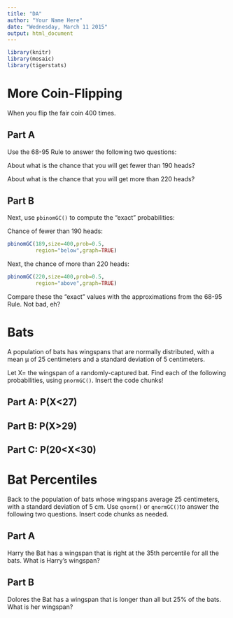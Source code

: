 ```yaml
---
title: "DA"
author: "Your Name Here"
date: "Wednesday, March 11 2015"
output: html_document
---
```


```r
library(knitr)
library(mosaic)
library(tigerstats)
```



# More Coin-Flipping

When you flip the fair coin 400 times.

## Part A

Use the 68-95 Rule to answer the following two questions:

About what is the chance that you will get fewer than 190 heads?


About what is the chance that you will get more than 220 heads?


## Part B

Next, use `pbinomGC()` to compute the "exact" probabilities:

Chance of fewer than 190 heads:

```r
pbinomGC(189,size=400,prob=0.5,
         region="below",graph=TRUE)
```

Next, the chance of more than 220 heads:

```r
pbinomGC(220,size=400,prob=0.5,
         region="above",graph=TRUE)
```

Compare these the "exact" values with the approximations from the 68-95 Rule.  Not bad, eh?


# Bats

A population of bats has wingspans that are normally distributed, with a mean μ of 25 centimeters and a standard deviation of 5 centimeters.

Let X= the wingspan of a randomly-captured bat. Find each of the following probabilities, using `pnormGC()`.  Insert the code chunks!


## Part A:  P(X<27)



    
## Part B:  P(X>29)




## Part C:  P(20<X<30)



# Bat Percentiles

Back to the population of bats whose wingspans average 25 centimeters, with a standard deviation of 5 cm.  Use `qnorm()` or `qnormGC()`to answer the following two questions.  Insert code chunks as needed.



## Part A

Harry the Bat has a wingspan that is right at the 35th percentile for all the bats. What is Harry's wingspan?




## Part B

Dolores the Bat has a wingspan that is longer than all but 25% of the bats. What is her wingspan?








